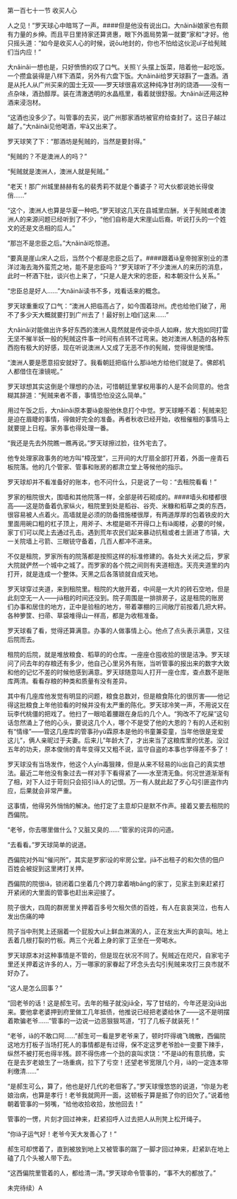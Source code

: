 

第一百七十一节 收买人心

人之见！”罗天球心中暗骂了一声。####但是他没有说出口。大nǎinǎi娘家也有颇有力量的乡绅。而且平日里持家还算贤惠，眼下外面局势第一就要“家和”才好。他只摇头道：“如今是收买人心的时候，说ōu地封的，你也不怕给这伙泥uǐ子给髡贼们当内应！”

大nǎinǎi一想也是，只好愤愤的叹了口气。关照丫头摆上饭菜，陪着他一起吃饭。一个攒盒装得是八样下酒菜，另外有六盘下饭。大nǎinǎi给罗天球斟了一盏酒。酒是从托人从广州买来的国士无双――罗天球很喜欢这种纯净甘冽的烧酒――没有一点杂味，酒劲醇厚。装在清澈透明的水晶瓶里，看着就很舒服。大nǎinǎi还用这种酒来浸泡材。

“这酒也没多少了。叫管事的去买，说广州那家酒坊被官府给查封了。这日子越过越了。”大nǎinǎi见他喝酒，牢ā又出来了。

罗天球笑了下：“那酒坊是髡贼的，当然是要封得。”

“髡贼的？不是澳洲人的吗？”

“髡贼就是澳洲人，澳洲人就是髡贼。”

“老天！那广州城里赫赫有名的裴秀莉不就是个番婆子？可大伙都说她长得俊俏……”

“这个，澳洲人也算是华夏一种吧。”罗天球这几天在县城里应酬，关于髡贼或者澳洲人的来源问题已经听到了不少，“他们自称是大宋崖山后裔。听说打头的一个姓文的还是文丞相的后人。”

“那岂不是忠臣之后。”大nǎinǎi吃惊道。

“要真是崖山宋人之后，当然个个都是忠臣之后了。####跟着iǎ皇帝抛家别业的漂洋过海去海外蛮荒之地，能不是忠臣吗？”罗天球听了不少澳洲人的来历的消息，此时一杯酒下肚，谈兴也上来了，“只是人是大宋的忠臣，和本朝没什么关系。”

“忠臣总是好人……”大nǎinǎi读书不多，戏看话来的概念。

罗天球重重叹了口气：“澳洲人把临高占了，如今围着琼州。虎也给他们破了，用不了多少天大概就要打到广州去了！最好别上咱们这来……”

大nǎinǎi对能做出许多好东西的澳洲人竟然就是传说中杀人如麻，放大炮如同打雷无坚不摧半妖一般的髡贼这件事一时间有点转不过弯来。她对澳洲人制造的各种东西抱有极大的好感，现在听说澳洲人又成了无恶不作的髡贼，觉得很是惋惜。

“澳洲人要是愿意招安就好了。我看朝廷把临什么那iǎ地方给他们就是了。佛郎机人都借住在濠镜呢。”

罗天球想其实这倒是个理想的办法，可惜朝廷里掌权用事的人是不会同意的。他含糊其辞道：“髡贼来者不善，事情恐怕没这么简单。”

用过午饭之后，大nǎinǎi原本要iǎ妾服他休息打个中觉。罗天球睡不着：髡贼来犯是迫在眉睫的事情，得做好完全的准备。再者秋收已经开始，收租催租的事情马上就要提上日程。家务事也得处理一番。

“我还是先去外院瞧一瞧再说。”罗天球擦过脸，往外宅去了。

他专处理家政事务的地方叫“樟茂堂”，三开间的大厅扇全部打开着，外面一座青石板院落。他的几个管家、管事和账房的都肃立堂上等候他的指示。

罗天球却并不看准备好的账本，也不问什么，只是说了一句：“去租院看看！”

罗家的租院很大，围墙和其他院落一样，全部是砖石砌成的。####墙头和楼都很高――这是防备着仇家纵火，租院里到处是稻谷、谷壳、米糠和稻草之类的东西，很容易被人点着火。高墙就是必须的防备措施楼很厚，有两道厚厚的包着铁皮的大里面用碗口粗的杠子顶上，用斧子、木棍是砸不开得口上有iǎ阁楼，必要的时候，家丁们可以爬上去通过孔击。遇到荒年农民们起来暴动抗租或者土匪进了市镇，大一关院墙上弓箭、三眼铳守备着，几百人都冲不进来。

不仅是租院，罗家所有的院落都是按照这样的标准修建的。各处大关闭之后，罗家大院就俨然一个城中之城了。而罗家的各个院之间则有夹道相连。天亮夹道里的内打开，就是连成一个整体。天黑之后各落锁就自成天地。

罗天球穿过夹道，来到租院里。租院的大敞开着，中间是一大片的砖石空地，但是此刻空无一人――jiā租的时间还没到。院子周围是一排排房子，这是租院的账房们办事和居住的地方，正中是验租的地方，带着罩棚的三间敞厅前按着几把大秤。各种箩筐、扫帚、草袋堆得山一样高，都是为收租准备。

罗天球看了看，觉得还算满意。办事的人做事情上心。他点了点头表示满意，又往后院而去。

租院的后院，就是堆放粮食、稻草的的仓库。一座座仓囤收拾的很是洁净。罗天球问了问去年的存粮还有多少，他自己心里另外有账，当听管事的报出来的数字大致和他的记忆不差的时候他感到满意。罗天球随意叫人打开一座仓库，查点数不是账库两清。看看存粮的种类和质量有没有差异。

其中有几座库他发觉有明显的问题，粮食总数对，但是粮食陈化的很厉害――他记得这批粮食上年他验看的时候并没有太严重的陈化。罗天球冷笑一声，不用说又在玩李代桃僵的把戏了。他扫了一眼哈着腰跟在身后的几个人。“狗改不了吃屎”这句话忽然涌上了他的心头，要说这几个人，哪个不是受了他的大恩的？有的人还和别有“情缘”――管这几座库的管事孙yù霖原本是他的书童兼娈童，当年他很是宠爱这儿”，俩人亲昵过于夫妻。后来儿”年龄大了，才出来当了这粮库里的优差。没过五年的功夫，原本俊俏的青年变得又又粗不说，监守自盗的本事也学得差不多了！

罗天球没有当场发作，他这个人yīn毒狠辣，但是从来不轻易的lù出自己的真实想法。最近二年他没有象过去一样对手下看得紧了――水至清无鱼。何况世道渐渐有了相，对下人过于苛刻只会招引iǎ人的记恨。万一有人就此起了歹心勾引匪盗作内应，后果就会非常严重。

这事情，他得另外悄悄的解决。他打定了主意却只是默不作声。接着又要去租院的西偏院。

“老爷，你去哪里做什么？又脏又臭的……”管家的诧异的问道。

“去看看。”罗天球简单的说道。

西偏院对外叫“催问所”，其实是罗家ī设的牢房公堂。jiā不出租子的和欠债的佃户百姓会被捉到这里拷打关押。

西偏院的院很iǎ，锁闭着口坐着几个跨刀拿着哨bāng的家丁，见家主到来赶紧打开紧闭的大里面的管事也赶出来迎接了。

院子很大，四周的群房里关押着百多号欠租欠债的百姓，有人在哀哀哭泣，也有人发出伤痛的呻

院子当中刑凳上还捆着一个屁股大uǐ上鲜血淋漓的人，正在发出大声的哀叫。地上丢着几根打裂的竹板。两三个光着上身的家丁正坐在一旁喝水。

罗天球原本对这种事情是不管的，但是现在状况不同了。髡贼近在咫尺，自家宅子里还关押着这许多的人，万一哪家的家眷起了坏念头去勾引髡贼来攻打三良市就不好办了。

“这人是怎么回事？”

“回老爷的话！这是郝生可。去年的租子就没jiā全，写了甘结的，今年还是没jiā出来。要他拿老婆押到府里做工几年抵债，他推说已经把老婆给休了――这不是明摆着欺骗老爷……”管事的一边说一边恶狠狠骂道，“打了几板子就装死！”

“老爷，iǎ的不敢口阿……”郝生可一看是罗老爷来了，顿时吓得魂飞魄散，西偏院这地方打板子当场打死人的事情都是有过得，保不定这罗老爷脸è一变要下辣手，纵然不被打死也得半残。顾不得伤疼一个劲的哀叫求饶：“不是iǎ的有意抗缴，实在是去岁老娘生了一场重病，拉下了亏空！还望老爷宽限几个月，iǎ的一定连本带利缴清……”

“是郝生可么，算了，他也是好几代的老佃客了。”罗天球慢悠悠的说道，“你是为老娘治病，也算是孝行！老爷我就网开一面，这顿板子算是抵了你的旧欠了。”说着他朝着管事的一努嘴，“给他收拾收拾，放他回去！”

管事的一愣，片刻才回过神来，赶紧招呼人过去把人从刑凳上松开绳子。

“你iǎ子运气好！老爷今天大发善心了！”

郝生可却愣着了，直到被放到地上又被管事的踹了一脚才回过神来，赶紧趴在地上磕了几个头被人带下去。

“这西偏院里管着的人，都给清一清。”罗天球命令管事的，“事不大的都放了。”

未完待续）A

